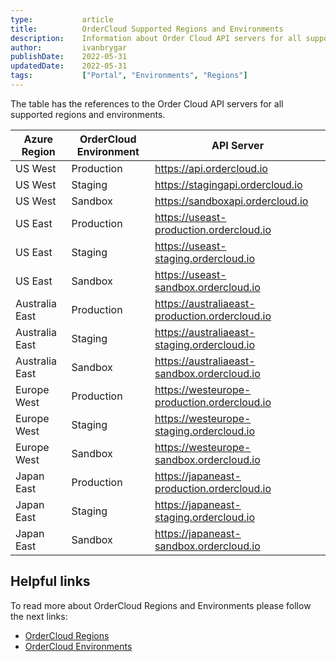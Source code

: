 ```yaml
---
type:           article
title:          OrderCloud Supported Regions and Environments
description:    Information about Order Cloud API servers for all supported regions and environments.
author:         ivanbrygar
publishDate:    2022-05-31
updatedDate:    2022-05-31
tags:           ["Portal", "Environments", "Regions"]
---
```

The table has the references to the Order Cloud API servers for all supported regions and environments.


| Azure Region | OrderCloud Environment | API Server |
| ------ | ------ | ------ |
| US West | Production | https://api.ordercloud.io |
| US West | Staging | https://stagingapi.ordercloud.io |
| US West | Sandbox | https://sandboxapi.ordercloud.io |
| US East | Production | https://useast-production.ordercloud.io |
| US East | Staging | https://useast-staging.ordercloud.io |
| US East | Sandbox | https://useast-sandbox.ordercloud.io |
| Australia East | Production | https://australiaeast-production.ordercloud.io |
| Australia East | Staging | https://australiaeast-staging.ordercloud.io |
| Australia East | Sandbox | https://australiaeast-sandbox.ordercloud.io |
| Europe West | Production | https://westeurope-production.ordercloud.io |
| Europe West | Staging | https://westeurope-staging.ordercloud.io |
| Europe West | Sandbox | https://westeurope-sandbox.ordercloud.io |
| Japan East | Production | https://japaneast-production.ordercloud.io |
| Japan East | Staging | https://japaneast-staging.ordercloud.io |
| Japan East | Sandbox | https://japaneast-sandbox.ordercloud.io |

## Helpful links
To read more about OrderCloud Regions and Environments please follow the next links:
 - [OrderCloud Regions](https://ordercloud.io/knowledge-base/ordercloud-regions)
 - [OrderCloud Environments](https://ordercloud.io/knowledge-base/ordercloud-environments)
